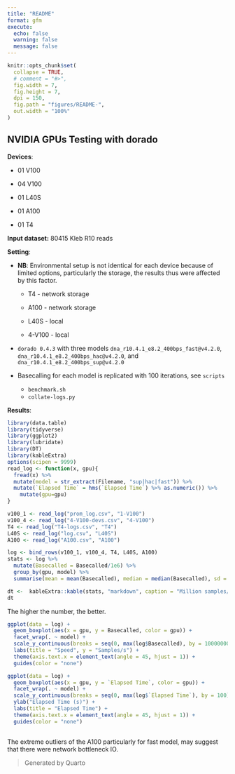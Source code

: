 ```yaml
---
title: "README"
format: gfm
execute:
  echo: false
  warning: false
  message: false
---
```


```r
knitr::opts_chunk$set(
  collapse = TRUE,
  # comment = "#>",
  fig.width = 7,
  fig.height = 7,
  dpi = 150,
  fig.path = "figures/README-",
  out.width = "100%"
)
```

## NVIDIA GPUs Testing with dorado
**Devices**:

 - 01 V100
 
 - 04 V100
 
 - 01 L40S
 
 - 01 A100
 
 - 01 T4

**Input dataset:** 80415 Kleb R10 reads

**Setting**:

 - **NB**: Environmental setup is not identical for each device because of limited options, particularly the storage, the results thus were affected by this factor.
    
    - T4 - network storage
    
    - A100 - network storage
    
    - L40S - local
    
    - 4-V100 - local

 
 - `dorado 0.4.3` with three models `dna_r10.4.1_e8.2_400bps_fast@v4.2.0`, `dna_r10.4.1_e8.2_400bps_hac@v4.2.0`, and `dna_r10.4.1_e8.2_400bps_sup@v4.2.0`

 - Basecalling for each model is replicated with 100 iterations, see `scripts`
    - `benchmark.sh`
    - `collate-logs.py`

**Results**:
```r
library(data.table)
library(tidyverse)
library(ggplot2)
library(lubridate)
library(DT)
library(kableExtra)
options(scipen = 9999)
read_log <- function(x, gpu){
  fread(x) %>% 
  mutate(model = str_extract(Filename, "sup|hac|fast")) %>% 
  mutate(`Elapsed Time` = hms(`Elapsed Time`) %>% as.numeric()) %>% 
    mutate(gpu=gpu)
}

v100_1 <- read_log("prom_log.csv", "1-V100")
v100_4 <- read_log("4-V100-devs.csv", "4-V100")
T4 <- read_log("T4-logs.csv", "T4")
L40S <- read_log("log.csv", "L40S")
A100 <- read_log("A100.csv", "A100")

log <- bind_rows(v100_1, v100_4, T4, L40S, A100)
stats <- log %>% 
  mutate(Basecalled = Basecalled/1e6) %>% 
  group_by(gpu, model) %>% 
  summarise(mean = mean(Basecalled), median = median(Basecalled), sd = sd(Basecalled))

dt <-  kableExtra::kable(stats, "markdown", caption = "Million samples/s")
dt
```

The higher the number, the better.
```r
ggplot(data = log) +
  geom_boxplot(aes(x = gpu, y = Basecalled, color = gpu)) +
  facet_wrap(. ~ model) +
  scale_y_continuous(breaks = seq(0, max(log$Basecalled), by = 10000000), labels = scales::unit_format(unit = "M", scale = 1e-6)) +
  labs(title = "Speed", y = "Samples/s") +
  theme(axis.text.x = element_text(angle = 45, hjust = 1)) +
  guides(color = "none")
```


```r
ggplot(data = log) +
  geom_boxplot(aes(x = gpu, y = `Elapsed Time`, color = gpu)) +
  facet_wrap(. ~ model) +
  scale_y_continuous(breaks = seq(0, max(log$`Elapsed Time`), by = 100)) +
  ylab("Elapsed Time (s)") +
  labs(title = "Elapsed Time") +
  theme(axis.text.x = element_text(angle = 45, hjust = 1)) +
  guides(color = "none")
  
```

The extreme outliers of the A100 particularly for fast model, may suggest that there were network bottleneck IO.

> Generated by Quarto
